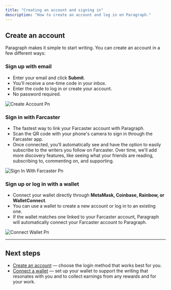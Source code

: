 ```yaml
---
title: "Creating an account and signing in"
description: "How to create an account and log in on Paragraph."
---
```


## **Create an account**

Paragraph makes it simple to start writing. You can create an account in a few different ways:

### **Sign up with email**

- Enter your email and click **Submit**.
- You’ll receive a one-time code in your inbox.
- Enter the code to log in or create your account.
- No password required.

![Create Account Pn](/images/create-account.png)

### **Sign in with Farcaster**

- The fastest way to link your Farcaster account with Paragraph.
- Scan the QR code with your phone's camera to sign in through the Farcaster app.
- Once connected, you’ll automatically see and have the option to easily subscribe to the writers you follow on Farcaster. Over time, we’ll add more discovery features, like seeing what your friends are reading, subscribing to, commenting on, and supporting.

![Sign In With Farcaster Pn](/images/sign-in-with-farcaster.png)

### **Sign up or log in with a wallet**

- Connect your wallet directly through **MetaMask, Coinbase, Rainbow, or WalletConnect**.
- You can use a wallet to create a new account or log in to an existing one.
- If the wallet matches one linked to your Farcaster account, Paragraph will automatically connect your Farcaster account to Paragraph.

![Connect Wallet Pn](/images/connect-wallet.png)

---

## **Next steps**

- [Create an account](https://paragraph.com/?login=true) — choose the login method that works best for you.
- [Connect a wallet](https://paragraph.com/?login=true) — set up your wallet to support the writing that resonates with you and to collect earnings from any rewards and for your work.